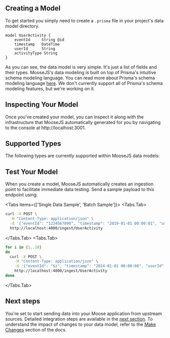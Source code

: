 
## Creating a Model

To get started you simply need to create a `.prisma` file in your project's data model directory.

```prisma filename="datamodels/models.prisma" copy
model UserActivity {
    eventId     String @id
    timestamp   DateTime
    userId      String
    activityType String
}
```

As you can see, the data model is very simple. It's just a list of fields and their types. MooseJS's data modeling is built on top of Prisma's intuitive schema modeling language. You can read more about Prisma's schema modeling language [here](https://www.prisma.io/docs/reference/tools-and-interfaces/prisma-schema). We don't currently support all of Prisma's schema modeling features, but we're working on it. 

## Inspecting Your Model
Once you've created your model, you can inspect it along with the infrastructure that MooseJS automatically generated for you by navigating to the console at http://localhost:3001.

## Supported Types
The following types are currently supported within MooseJS data models:

## Test Your Model
When you create a model, MooseJS automatically creates an ingestion point to facilitate immediate data testing. Send a sample payload to this endpoint using:

<Tabs items={['Single Data Sample', 'Batch Sample']}>
  <Tabs.Tab>
  ``` bash
  curl -X POST \
    -H "Content-Type: application/json" \
    -d '{"eventId": "1234567890", "timestamp": "2019-01-01 00:00:01", "userId": "123456", "activityType":"click"}' \
    http://localhost:4000/ingest/UserActivity
  ```
  </Tabs.Tab>
  <Tabs.Tab>
  ``` bash
  for i in {1..10}
  do
    curl -X POST \
      -H "Content-Type: application/json" \
      -d '{"eventId": "$i", "timestamp": "2024-01-01 00:00:00", "userId": "1234", "activityType":"click"}' \
      http://localhost:4000/ingest/UserActivity
  done
  ```
  </Tabs.Tab>
</Tabs>

## Next steps
You're set to start sending data into your Moose application from upstream sources. Detailed integration steps are available in the [next section](/building/capture-data).
To understand the impact of changes to your data model, refer to the [Make Changes](/building/make-changes) section of the docs.
